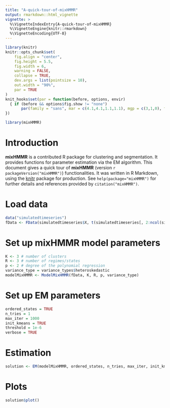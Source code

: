```yaml
---
title: "A-quick-tour-of-mixHMMR"
output: rmarkdown::html_vignette
vignette: >
  %\VignetteIndexEntry{A-quick-tour-of-mixHMMR}
  %\VignetteEngine{knitr::rmarkdown}
  %\VignetteEncoding{UTF-8}
---
```


```r
library(knitr)
knitr::opts_chunk$set(
	fig.align = "center",
	fig.height = 5.5,
	fig.width = 6,
	warning = FALSE,
	collapse = TRUE,
	dev.args = list(pointsize = 10),
	out.width = "90%",
	par = TRUE
)
knit_hooks$set(par = function(before, options, envir)
  { if (before && options$fig.show != "none") 
       par(family = "sans", mar = c(4.1,4.1,1.1,1.1), mgp = c(3,1,0), tcl = -0.5)
})
```

```r
library(mixHMMR)
```

# Introduction

**mixHMMR** is a contributed R package for clustering and segmentation. It provides functions for parameter estimation via the EM algorithm. This document gives a quick tour of **mixHMMR** (version `r packageVersion("mixHMMR")`) functionalities. It was written in R Markdown, using the [knitr](https://cran.r-project.org/package=knitr) package for production. 
See `help(package="mixHMMR")` for further details and references provided by `citation("mixHMMR")`.

# Load data

```r
data("simulatedtimeseries")
fData <- FData(simulatedtimeseries$X, t(simulatedtimeseries[, 2:ncol(simulatedtimeseries)]))
```

# Set up mixHMMR model parameters

```r
K <- 3 # number of clusters
R <- 3 # number of regimes/states
p <- 2 # degree of the polynomial regression
variance_type = variance_types$heteroskedastic
modelMixHMMR <- ModelMixHMMR(fData, K, R, p, variance_type)
```

# Set up EM parameters

```r
ordered_states = TRUE
n_tries = 1
max_iter = 1000
init_kmeans = TRUE
threshold = 1e-6
verbose = TRUE
```

# Estimation

```r
solution <- EM(modelMixHMMR, ordered_states, n_tries, max_iter, init_kmeans, threshold, verbose)
```

# Plots

```r
solution$plot()
```

